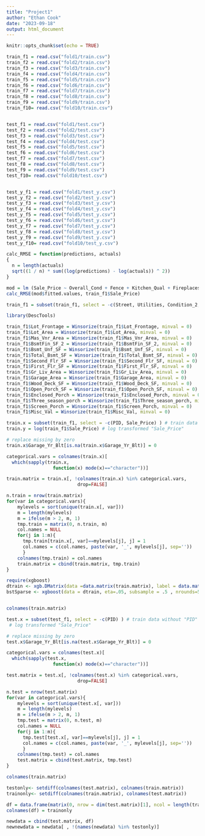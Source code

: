 ```yaml
---
title: "Project1"
author: "Ethan Cook"
date: "2023-09-18"
output: html_document
---
```


```r
knitr::opts_chunk$set(echo = TRUE)
```

```r

train_f1 = read.csv("fold1/train.csv")
train_f2 = read.csv("fold2/train.csv")
train_f3 = read.csv("fold3/train.csv")
train_f4 = read.csv("fold4/train.csv")
train_f5 = read.csv("fold5/train.csv")
train_f6 = read.csv("fold6/train.csv")
train_f7 = read.csv("fold7/train.csv")
train_f8 = read.csv("fold8/train.csv")
train_f9 = read.csv("fold9/train.csv")
train_f10= read.csv("fold10/train.csv")


test_f1 = read.csv("fold1/test.csv") 
test_f2 = read.csv("fold2/test.csv") 
test_f3 = read.csv("fold3/test.csv") 
test_f4 = read.csv("fold4/test.csv") 
test_f5 = read.csv("fold5/test.csv") 
test_f6 = read.csv("fold6/test.csv") 
test_f7 = read.csv("fold7/test.csv") 
test_f8 = read.csv("fold8/test.csv") 
test_f9 = read.csv("fold9/test.csv") 
test_f10= read.csv("fold10/test.csv")


test_y_f1 = read.csv("fold1/test_y.csv")
test_y_f2 = read.csv("fold2/test_y.csv")
test_y_f3 = read.csv("fold3/test_y.csv")
test_y_f4 = read.csv("fold4/test_y.csv")
test_y_f5 = read.csv("fold5/test_y.csv")
test_y_f6 = read.csv("fold6/test_y.csv")
test_y_f7 = read.csv("fold7/test_y.csv")
test_y_f8 = read.csv("fold8/test_y.csv")
test_y_f9 = read.csv("fold9/test_y.csv")
test_y_f10= read.csv("fold10/test_y.csv")

```

```r
calc_RMSE = function(predictions, actuals)
{
  n = length(actuals)
  sqrt((1 / n) * sum((log(predictions) - log(actuals)) ^ 2))
}

```

```r
mod = lm (Sale_Price ~ Overall_Cond + Fence + Kitchen_Qual + Fireplaces + Full_Bath, data = train_f1)
calc_RMSE(mod$fitted.values, train_f1$Sale_Price)
```

```r
train_f1 = subset(train_f1, select = -c(Street, Utilities, Condition_2, Roof_Matl, Heating, Pool_QC, Misc_Feature, Low_Qual_Fin_SF, Pool_Area, Longitude, Latitude) )
```

```r
library(DescTools)

train_f1$Lot_Frontage = Winsorize(train_f1$Lot_Frontage, minval = 0)
train_f1$Lot_Area = Winsorize(train_f1$Lot_Area, minval = 0)
train_f1$Mas_Vnr_Area = Winsorize(train_f1$Mas_Vnr_Area, minval = 0)
train_f1$BsmtFin_SF_2 = Winsorize(train_f1$BsmtFin_SF_2, minval = 0)
train_f1$Bsmt_Unf_SF = Winsorize(train_f1$Bsmt_Unf_SF, minval = 0)
train_f1$Total_Bsmt_SF = Winsorize(train_f1$Total_Bsmt_SF, minval = 0)
train_f1$Second_Flr_SF = Winsorize(train_f1$Second_Flr_SF, minval = 0)
train_f1$First_Flr_SF = Winsorize(train_f1$First_Flr_SF, minval = 0)
train_f1$Gr_Liv_Area = Winsorize(train_f1$Gr_Liv_Area, minval = 0)
train_f1$Garage_Area = Winsorize(train_f1$Garage_Area, minval = 0)
train_f1$Wood_Deck_SF = Winsorize(train_f1$Wood_Deck_SF, minval = 0)
train_f1$Open_Porch_SF = Winsorize(train_f1$Open_Porch_SF, minval = 0)
train_f1$Enclosed_Porch = Winsorize(train_f1$Enclosed_Porch, minval = 0)
train_f1$Three_season_porch = Winsorize(train_f1$Three_season_porch, minval = 0)
train_f1$Screen_Porch = Winsorize(train_f1$Screen_Porch, minval = 0)
train_f1$Misc_Val = Winsorize(train_f1$Misc_Val, minval = 0)
```

```r
train.x = subset(train_f1, select = -c(PID, Sale_Price) ) # train data without "PID" and "Sale_Price"
train.y = log(train_f1$Sale_Price) # log transformed "Sale_Price"

# replace missing by zero
train.x$Garage_Yr_Blt[is.na(train.x$Garage_Yr_Blt)] = 0

categorical.vars = colnames(train.x)[
  which(sapply(train.x,
                 function(x) mode(x)=="character"))]

train.matrix = train.x[, !colnames(train.x) %in% categorical.vars, 
                          drop=FALSE]

n.train = nrow(train.matrix)
for(var in categorical.vars){
    mylevels = sort(unique(train.x[, var]))
    m = length(mylevels)
    m = ifelse(m > 2, m, 1)
    tmp.train = matrix(0, n.train, m)
    col.names = NULL
    for(j in 1:m){
      tmp.train[train.x[, var]==mylevels[j], j] = 1
      col.names = c(col.names, paste(var, '_', mylevels[j], sep=''))
      }
    colnames(tmp.train) = col.names
    train.matrix = cbind(train.matrix, tmp.train)
}

```



```r
require(xgboost)
dtrain <- xgb.DMatrix(data =data.matrix(train.matrix), label = data.matrix(train.y))
bstSparse <- xgboost(data = dtrain, eta=.05, subsample = .5 , nrounds=5000)


colnames(train.matrix)


```

```r

test.x = subset(test_f1, select = -c(PID) ) # train data without "PID" and "Sale_Price"
 # log transformed "Sale_Price"

# replace missing by zero
test.x$Garage_Yr_Blt[is.na(test.x$Garage_Yr_Blt)] = 0

categorical.vars = colnames(test.x)[
  which(sapply(test.x,
                 function(x) mode(x)=="character"))]

test.matrix = test.x[, !colnames(test.x) %in% categorical.vars, 
                          drop=FALSE]

n.test = nrow(test.matrix)
for(var in categorical.vars){
    mylevels = sort(unique(test.x[, var]))
    m = length(mylevels)
    m = ifelse(m > 2, m, 1)
    tmp.test = matrix(0, n.test, m)
    col.names = NULL
    for(j in 1:m){
      tmp.test[test.x[, var]==mylevels[j], j] = 1
      col.names = c(col.names, paste(var, '_', mylevels[j], sep=''))
      }
    colnames(tmp.test) = col.names
    test.matrix = cbind(test.matrix, tmp.test)
}

colnames(train.matrix)

testonly<- setdiff(colnames(test.matrix), colnames(train.matrix))
trainonly<- setdiff(colnames(train.matrix), colnames(test.matrix))

df = data.frame(matrix(0, nrow = dim(test.matrix)[1], ncol = length(trainonly))) 
colnames(df) = trainonly

newdata = cbind(test.matrix, df)
newnewdata = newdata[ , !(names(newdata) %in% testonly)]
```





